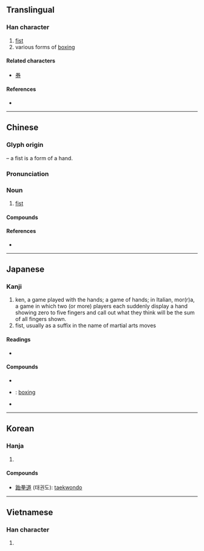 {{character info/new}}
{{also|挙}}
==Translingual==

===Han character===
{{Han char|rn=64|rad=手|as=06|sn=10|four=90502|canj=FQQ|ids=⿱龹手}}

# [[fist]]
# various forms of [[boxing]]

====Related characters====
* [[券]]<!-- same phonetic: 龹 -->

====References====
* {{Han ref|kx=0428.040|dkj=11996|dj=0777.020|hdz=31864.080|uh=62F3|ud=25331|bh=AEB1|bd=44721}}

----

==Chinese==
{{zh-forms}}

===Glyph origin===
{{Han etym}}
{{Han compound|龹|手|t2=hand|ls=psc|c1=p|c2=s}} – a fist is a form of a hand.

===Pronunciation===
{{zh-pron
|m=quán
|c=kyun4
|h=pfs=
|md=
|mn=qz,xm:koân/zz:khoân/kûn
|mn_note=koân/khoân - literary; kûn - vernacular
|w=
|mc=y
|oc=y
|cat=n
}}

===Noun===
{{zh-noun}}

# [[fist]]

====Compounds====
{{zh-der|拳棒|拳打|拳打腳踢|拳擊|拳腳|拳派|拳譜|拳曲|拳拳|拳拳服膺|拳師|拳術|拳壇|拳套|拳頭|拳頭產品|拳王}}

====References====
* {{thcwd|5977}}

----

==Japanese==

===Kanji===
{{ja-kanji|grade=|rs=手06}}

# ken, a game played with the hands; a game of hands; in Italian, mor(r)a, a game in which two (or more) players each suddenly display a hand showing zero to five fingers and call out what they think will be the sum of all fingers shown.
# fist, usually as a suffix in the name of martial arts moves

====Readings====
* {{ja-readings|goon=[[げん]] (gen)|kanon=[[けん]] (ken)|kun=[[こぶし]] (kobushi)}}

====Compounds====
* {{ja-r|拳骨|げんこつ}}
* {{ja-r|拳闘|けんとう}}: [[boxing]]
* {{ja-r|拳法|けんぽう}}

----

==Korean==

===Hanja===
{{ko-hanja|hangeul=[[권]]|eumhun=|rv=gwon|mr=kwŏn|y=kwen}}

# {{defn|lang=ko|sort=手06}}

====Compounds====
* [[跆拳道]] (태권도): [[taekwondo]]

----

==Vietnamese==

===Han character===
{{vi-hantu|[[quyền]], [[quèn]], [[long]], [[thành]]|rs=手06}}

# {{defn|lang=vi|sort=手06}}